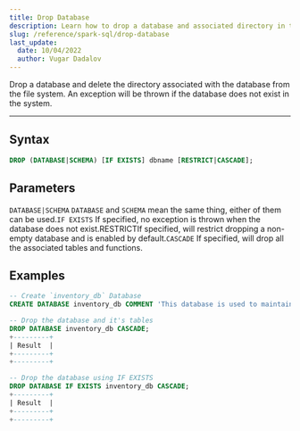 ```yaml
---
title: Drop Database
description: Learn how to drop a database and associated directory in the file system with this tutorial. Syntax, parameters, and examples included.
slug: /reference/spark-sql/drop-database
last_update:
  date: 10/04/2022
  author: Vugar Dadalov
---
```


Drop a database and delete the directory associated with the database from the file system. An exception will be thrown if the database does not exist in the system.

---

## Syntax

```sql
DROP (DATABASE|SCHEMA) [IF EXISTS] dbname [RESTRICT|CASCADE];
```

## Parameters

`DATABASE|SCHEMA` `DATABASE` and `SCHEMA` mean the same thing, either of them can be used.`IF EXISTS` If specified, no exception is thrown when the database does not exist.RESTRICTIf specified, will restrict dropping a non-empty database and is enabled by default.`CASCADE` If specified, will drop all the associated tables and functions.

## Examples

```sql
-- Create `inventory_db` Database
CREATE DATABASE inventory_db COMMENT 'This database is used to maintain Inventory';

-- Drop the database and it's tables
DROP DATABASE inventory_db CASCADE;
+---------+
| Result  |
+---------+
+---------+

-- Drop the database using IF EXISTS
DROP DATABASE IF EXISTS inventory_db CASCADE;
+---------+
| Result  |
+---------+
+---------+
```
